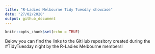 ```yaml
---
title: "R-Ladies Melbourne Tidy Tuesday showcase"
date: "27/02/2020"
output: github_document
---
```


```r
knitr::opts_chunk$set(echo = TRUE)
```

Below you can find the links to the GitHub repository created during the #TidyTuesday night by the R-Ladies Melbourne members!

